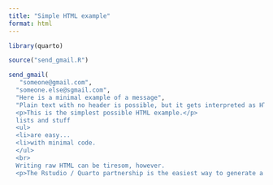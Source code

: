 ```yaml
---
title: "Simple HTML example"
format: html
---
```

```r
library(quarto)

source("send_gmail.R")
```

```r
send_gmail(
   "someone@gmail.com",
  "someone.else@sgmail.com", 
  "Here is a minimal example of a message",
  "Plain text with no header is possible, but it gets interpreted as HTML.
  <p>This is the simplest possible HTML example.</p>
  lists and stuff
  <ul>
  <li>are easy...
  <li>with minimal code.
  </ul>
  <br>
  Writing raw HTML can be tiresom, however.
  <p>The Rstudio / Quarto partnership is the easiest way to generate a bunch of html without having to think about it.  Use the visual editor, render the .qmd file, fish out the generated html code at the bottom of the page, and send that.")
```
